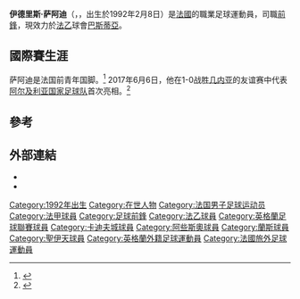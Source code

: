 {{noteTA
|G1=Football
|G2=uefa
|G3=法甲
|1=zh-hans:萨阿迪;zh-hk:沙亞達;zh-hant:薩阿迪;
}}

{{Infobox football biography
| name = 伊德里斯·萨阿迪<br>Idriss Saadi
| image = I. Saadi.jpg
| fullname = Idriss Saadi
| height = {{convert|1.86|m|abbr=on}}
| birth_date  = {{Birth date and age|1992|2|8|df=yes}}
| birth_place = [[法國|法國]][[瓦朗斯_(德龍省)|瓦朗斯 (德龍省)]]
| position = [[前鋒|前鋒]]
| currentclub = [[巴斯蒂亞體育會|巴斯蒂亞]]
| clubnumber  = 19
| youthyears1 = 2000–2004
| youthyears2 = 2004–2005
| youthyears3 = 2005–2006
| youthyears4 = 2006–2010
| youthclubs1 = Chabeuillois
| youthclubs2 = Arménienne Valence
| youthclubs3 = {{le|ASOA Valence||Valence}}
| youthclubs4 = [[聖伊天體育會|聖伊天]]
| years1 = 2010–2014 | clubs1 = [[聖伊天體育會|聖伊天B隊]] | caps1 = 29 | goals1 = 20
| years2 = 2010–2014 | clubs2 = [[聖伊天體育會|聖伊天]]   | caps2 = 18 | goals2 = 0
| years3 = 2012      | clubs3 = → [[蘭斯體育會|蘭斯]] (租借)    | caps3 = 10 | goals3 = 1
| years4 = 2012–2013 | clubs4 = → [[阿些斯奧加澤萊克足球會|阿些斯奧]] (租借)         | caps4 = 32 | goals4 = 7
| years5 = 2014–2015 | clubs5 = [[克萊蒙足球俱樂部|克萊蒙]]           | caps5 = 39 | goals5 = 18
| years6 = 2015–2017 | clubs6 = [[卡迪夫城足球會|卡迪夫城]]   | caps6 = 2  | goals6 = 0
| years7 = 2016–2017 | clubs7 = → [[皇家哥積克足球會|哥積克]] (租借)  | caps7 = 32 | goals7 = 14
| years8 = 2017–2021 | clubs8 = [[斯特拉斯堡競賽會|斯特拉斯堡]]  | caps8 = 34 | goals8 = 4
| years9 = 2019–2020 | clubs9 = → [[布魯日舒高皇家體育會|布魯日舒高]] (租借) | caps9 = 16  | goals9 = 3
| years10 = 2021–     | clubs10 = [[巴斯蒂亞體育會|巴斯蒂亞]]  | caps10 = 1 | goals10 = 0
| nationalyears1 = 2007–2008
| nationalyears2 = 2008–2009
| nationalyears3 = 2010
| nationalyears4 = 2010–2011
| nationalyears5 = 2017–
| nationalteam1 = [[法國U16|法國U16]]
| nationalteam2 = [[法國U17|法國U17]]
| nationalteam3 = [[法國U18|法國U18]]
| nationalteam4 = [[法國U19|法國U19]]
| nationalteam5 = [[阿爾及利亞國家足球隊|阿爾及利亞]]
| nationalcaps1 = 4
| nationalcaps2 = 5
| nationalcaps3 = 1
| nationalcaps4 = 3
| nationalcaps5 = 2
| nationalgoals1 = 1
| nationalgoals2 = 3
| nationalgoals3 = 0
| nationalgoals4 = 1
| nationalgoals5 = 0
| ntupdate = 23:36, 10 November 2019 (UTC)
| pcupdate = 00:02, 24 July 2021 (UTC)
}}

'''伊德里斯·萨阿迪'''（{{lang-fr|'''Idriss Saadi'''}}，{{lang-ar|إدريس سعدي}}，出生於1992年2月8日）是[[法國|法國]]的職業足球運動員，司職[[前鋒|前鋒]]，現效力於[[法國足球乙級聯賽|法乙]]球會[[巴斯蒂亞體育會|巴斯蒂亞]]。

==國際賽生涯==
萨阿迪是法国前青年国脚。<ref>{{cite web|url=https://www.fff.fr/equipes-de-france/tous-les-joueurs/fiche-joueur/2508660743-idriss-saadi|title=Joueur - Idriss SAADI - FFF|accessdate=2021-01-25|archive-date=2020-11-05|archive-url=https://web.archive.org/web/20201105085513/https://www.fff.fr/equipes-de-france/tous-les-joueurs/fiche-joueur/2508660743-idriss-saadi|dead-url=no}}</ref> 2017年6月6日，他在1-0战胜[[几内亚国家足球队|几内亚]]的友谊赛中代表[[阿尔及利亚国家足球队|阿尔及利亚国家足球队]]首次亮相。<ref>{{cite web|url=http://www.voetbalnieuws.be/livescore/algeria-guinea-dinsdag-06-juni-2017.html|title=LIVE wedstrijd  -  - Live stream -  2017-06-06 - soccernews.nl|website=www.voetbalnieuws.be|accessdate=2021-01-25|archive-date=2021-02-04|archive-url=https://web.archive.org/web/20210204010223/https://www.voetbalnieuws.be/livescore/algeria-guinea-dinsdag-06-juni-2017.html|dead-url=no}}</ref>

==參考==
{{Reflist}}

==外部連結==
* {{lfpfr|id=saadi-idriss|name=Idriss Saadi}}
* {{leqstat|id=33097}}

{{DEFAULTSORT:Saadi, Idriss}}
[[Category:1992年出生|Category:1992年出生]]
[[Category:在世人物|Category:在世人物]]
[[Category:法国男子足球运动员|Category:法国男子足球运动员]]
[[Category:法甲球員|Category:法甲球員]]
[[Category:足球前鋒|Category:足球前鋒]]
[[Category:法乙球員|Category:法乙球員]]
[[Category:英格蘭足球聯賽球員|Category:英格蘭足球聯賽球員]]
[[Category:卡迪夫城球員|Category:卡迪夫城球員]]
[[Category:阿些斯奧球員|Category:阿些斯奧球員]]
[[Category:蘭斯球員|Category:蘭斯球員]]
[[Category:聖伊天球員|Category:聖伊天球員]]
[[Category:英格蘭外籍足球運動員|Category:英格蘭外籍足球運動員]]
[[Category:法國旅外足球運動員|Category:法國旅外足球運動員]]